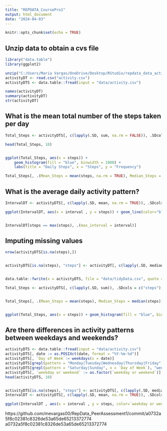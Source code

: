 ```yaml
---
title: "REPDATA_CoursePro1"
output: html_document
date: "2024-04-03"
---
```


```r
knitr::opts_chunk$set(echo = TRUE)
```

## Unzip data to obtain a cvs file

```r
library("data.table")
library(ggplot2)

unzip("C:/Users/Maria Vargas/OneDrive/Desktop/RStudio/repdata_data_activity.zip")
activityDT <- read.csv("activity.csv")
activityDTS <- data.table::fread(input = "data/activity.csv")

names(activityDT)
summary(activityDT)
str(activityDT)
```

## What is the mean total number of the steps taken per day

```r
Total_Steps <- activityDTS[, c(lapply(.SD, sum, na.rm = FALSE)), .SDcols = c("steps"), by = .(date)] 

head(Total_Steps, 10)


ggplot(Total_Steps, aes(x = steps)) +
    geom_histogram(fill = "blue", binwidth = 1000) +
    labs(title = "Daily Steps", x = "Steps", y = "Frequency")

Total_Steps[, .(Mean_Steps = mean(steps, na.rm = TRUE), Median_Steps = median(steps, na.rm = TRUE))]

```

## What is the average daily activity pattern?
```r
IntervalDT <- activityDTS[, c(lapply(.SD, mean, na.rm = TRUE)), .SDcols = c("steps"), by = .(interval)] 

ggplot(IntervalDT, aes(x = interval , y = steps)) + geom_line(color="blue", size=1) + labs(title = "Avg. Daily Steps", x = "Interval", y = "Avg. Steps per day")


IntervalDT[steps == max(steps), .(max_interval = interval)]


```


## Imputing missing values

```r
nrow(activityDTS[is.na(steps),])


activityDTS[is.na(steps), "steps"] <- activityDT[, c(lapply(.SD, median, na.rm = TRUE)), .SDcols = c("steps")]


data.table::fwrite(x = activityDTS, file = "data/tidyData.csv", quote = FALSE)

Total_Steps <- activityDTS[, c(lapply(.SD, sum)), .SDcols = c("steps"), by = .(date)] 


Total_Steps[, .(Mean_Steps = mean(steps), Median_Steps = median(steps))]


ggplot(Total_Steps, aes(x = steps)) + geom_histogram(fill = "blue", binwidth = 1000) + labs(title = "Daily Steps", x = "Steps", y = "Frequency")

```

## Are there differences in activity patterns between weekdays and weekends?
```r
activityDTS <- data.table::fread(input = "data/activity.csv")
activityDTS[, date := as.POSIXct(date, format = "%Y-%m-%d")]
activityDTS[, `Day of Week`:= weekdays(x = date)]
activityDTS[grepl(pattern = "Monday|Tuesday|Wednesday|Thursday|Friday", x = `Day of Week`), "weekday or weekend"] <- "weekday"
activityDTS[grepl(pattern = "Saturday|Sunday", x = `Day of Week`), "weekday or weekend"] <- "weekend"
activityDTS[, `weekday or weekend` := as.factor(`weekday or weekend`)]
head(activityDTS, 10)


activityDTS[is.na(steps), "steps"] <- activityDTS[, c(lapply(.SD, median, na.rm = TRUE)), .SDcols = c("steps")]
IntervalDT <- activityDTS[, c(lapply(.SD, mean, na.rm = TRUE)), .SDcols = c("steps"), by = .(interval, `weekday or weekend`)] 

ggplot(IntervalDT , aes(x = interval , y = steps, color=`weekday or weekend`)) + geom_line() + labs(title = "Avg. Daily Steps by Weektype", x = "Interval", y = "No. of Steps") + facet_wrap(~`weekday or weekend` , ncol = 1, nrow=2)
```


https://github.com/mevargas00/RepData_PeerAssessment1/commit/a0732a5f8c02381c8326de53a65de65213372774
a0732a5f8c02381c8326de53a65de65213372774
